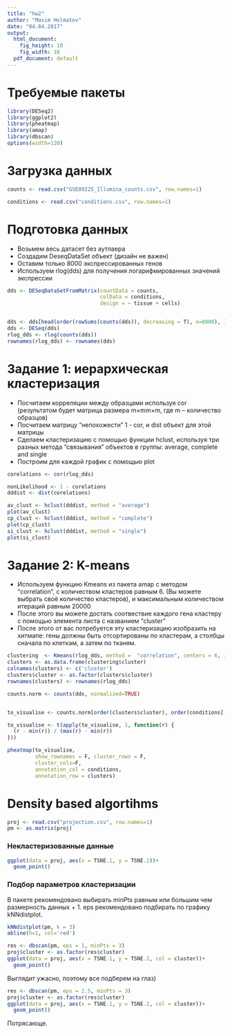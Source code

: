 ```yaml
---
title: "hw2"
author: "Maxim Holmatov"
date: "04.04.2017"
output:
  html_document:
    fig_height: 10
    fig_width: 10
  pdf_document: default
---
```


# Требуемые пакеты
```r
library(DESeq2)
library(ggplot2)
library(pheatmap)
library(amap)
library(dbscan)
options(width=120)
```

# Загрузка данных
```r
counts <- read.csv("GSE89225_Illumina_counts.csv", row.names=1)

conditions <- read.csv("conditions.csv", row.names=1)
```



# Подготовка данных
* Возьмем весь датасет без аутлаера
* Создадим DeseqDataSet объект (дизайн не важен)
* Оставим только 8000 экспрессированных генов
* Используем rlog(dds) для получения логарифмированных значений экспрессии
```r
dds <- DESeqDataSetFromMatrix(countData = counts,
                              colData = conditions,
                              design = ~ tissue + cells)


dds <- dds[head(order(rowSums(counts(dds)), decreasing = T), n=8000), ]
dds <- DESeq(dds)
rlog_dds <- rlog(counts(dds))
rownames(rlog_dds) <- rownames(dds)
```


# Задание 1: иерархическая кластеризация
* Посчитаем корреляции между образцами используя cor (результатом будет матрица размера m×mm×m, где m – количество образцов)
* Посчитаем матрицу “непохожести” 1 - cor, и dist объект для этой матрицы
* Сделаем кластеризацию с помощью функции hclust, используя три разных метода “связывания” объектов в группы: average, complete and single
* Построим для каждой график с помощью plot
```r
corelations <- cor(rlog_dds)

nonLikelihood <- 1 - corelations
dddist <- dist(corelations)

av_clust <- hclust(dddist, method = "average")
plot(av_clust)
cp_clust <- hclust(dddist, method = "complete")
plot(cp_clust)
si_clust <- hclust(dddist, method = "single")
plot(si_clust)
```


# Задание 2: K-means
* Используем функцию Kmeans из пакета amap с методом “correlation”, c количеством кластеров равным 6. (Вы можете выбрать своё количество кластеров), и максимальным количеством итераций равным 20000
* После этого вы можете достать соотвествие каждого гена кластеру с помощью элемента листа с названием “cluster”
* После этого от вас потребуется эту кластеризацию изобразить на хитмапе: гены должны быть отсортированы по кластерам, а столбцы сначала по клеткам, а затем по тканям.

```r
clustering  <- Kmeans(rlog_dds, method =  "correlation", centers = 6, iter.max = 20000)
clusters <- as.data.frame(clustering$cluster)
colnames(clusters) <- c('cluster')
clusters$cluster <- as.factor(clusters$cluster)
rownames(clusters) <- rownames(rlog_dds)

counts.norm <- counts(dds, normalized=TRUE)


to_visualise <- counts.norm[order(clusters$cluster), order(conditions[, 2],conditions[, 1])]

to_visualise <- t(apply(to_visualise, 1, function(r) {
  (r - min(r)) / (max(r) - min(r))
}))

pheatmap(to_visualise, 
         show_rownames = F, cluster_rows = F,
         cluster_cols=F,
         annotation_col = conditions,
         annotation_row = clusters)
```


# Density based algortihms

```r
proj <- read.csv("projection.csv", row.names=1)
pm <- as.matrix(proj)
```

### Некластеризованные данные

```r
ggplot(data = proj, aes(x = TSNE.1, y = TSNE.2))+
  geom_point()
```

### Подбор параметров кластеризации
В пакете рекомендовано выбирать minPts равным или большим чем размерность данных + 1. eps рекомендовано подбирать по графику kNNdistplot.
```r
kNNdistplot(pm, k = 3)
abline(h=1, col='red')  

res <- dbscan(pm, eps = 1, minPts = 3)
proj$cluster <- as.factor(res$cluster)
ggplot(data = proj, aes(x = TSNE.1, y = TSNE.2, col = cluster))+
  geom_point()
```
Выглядит ужасно, поэтому все подберем на глаз)
```r
res <- dbscan(pm, eps = 2.5, minPts = 3)
proj$cluster <- as.factor(res$cluster)
ggplot(data = proj, aes(x = TSNE.1, y = TSNE.2, col = cluster))+
  geom_point()
```
Потрясающе.

